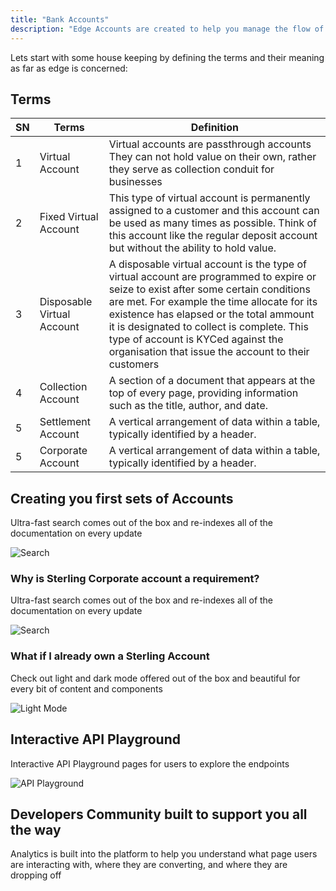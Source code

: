 ```yaml
---
title: "Bank Accounts"
description: "Edge Accounts are created to help you manage the flow of your funds in and out of the system. This guide will help you understand in details how funds are managed - received, settled and reconciled."
---
```


Lets start with some house keeping by defining the terms and their meaning as far as edge is concerned:

## Terms

| SN | Terms                        | Definition  |
|----|------------------------------|-------------|
| 1  | Virtual Account              | Virtual accounts are passthrough accounts They can not hold value on their own, rather they serve as collection conduit for businesses |
| 2  | Fixed Virtual Account        | This type of virtual account is permanently assigned to a customer and this account can be used as many times as possible. Think of this account like the regular deposit account but without the ability to hold value.|
| 3  | Disposable Virtual Account   | A disposable virtual account is the type of virtual account are programmed to expire or seize to exist after some certain conditions are met. For example the time allocate for its existence has elapsed or the total ammount it is designated to collect is complete. This type of account is KYCed against the organisation that issue the account to their customers |
| 4  | Collection Account                       | A section of a document that appears at the top of every page, providing information such as the title, author, and date. |
| 5  | Settlement Account                       | A vertical arrangement of data within a table, typically identified by a header. |
| 5  | Corporate Account                       | A vertical arrangement of data within a table, typically identified by a header. |

## Creating you first sets of Accounts

Ultra-fast search comes out of the box and re-indexes all of the documentation on every update

![Search](/images/search.png)

### Why is Sterling Corporate account a requirement?

Ultra-fast search comes out of the box and re-indexes all of the documentation on every update

![Search](/images/search.png)

### What if I already own a Sterling Account

Check out light and dark mode offered out of the box and beautiful for every bit of content and components

![Light Mode](/images/light.png)

## Interactive API Playground

Interactive API Playground pages for users to explore the endpoints

![API Playground](/images/playground.png)

## Developers Community built to support you all the way

Analytics is built into the platform to help you understand what page users are interacting with, where they are converting, and where they are dropping off
